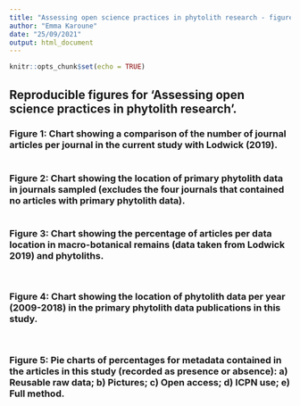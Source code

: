 ```yaml
---
title: "Assessing open science practices in phytolith research - figures"
author: "Emma Karoune"
date: "25/09/2021"
output: html_document
---
```


```r
knitr::opts_chunk$set(echo = TRUE)
```

## Reproducible figures for 'Assessing open science practices in phytolith research'.


### Figure 1: Chart showing a comparison of the number of journal articles per journal in the current study with Lodwick (2019). 

```

```

### Figure 2: Chart showing the location of primary phytolith data in journals sampled (excludes the four journals that contained no articles with primary phytolith data). 

```r

  
```

### Figure 3: Chart showing the percentage of articles per data location in macro-botanical remains (data taken from Lodwick 2019) and phytoliths.

```


```


### Figure 4: Chart showing the location of phytolith data per year (2009-2018) in the primary phytolith data publications in this study.

```


```


### Figure 5: Pie charts of percentages for metadata contained in the articles in this study (recorded as presence or absence): a) Reusable raw data; b) Pictures; c) Open access; d) ICPN use; e) Full method.

```


```
